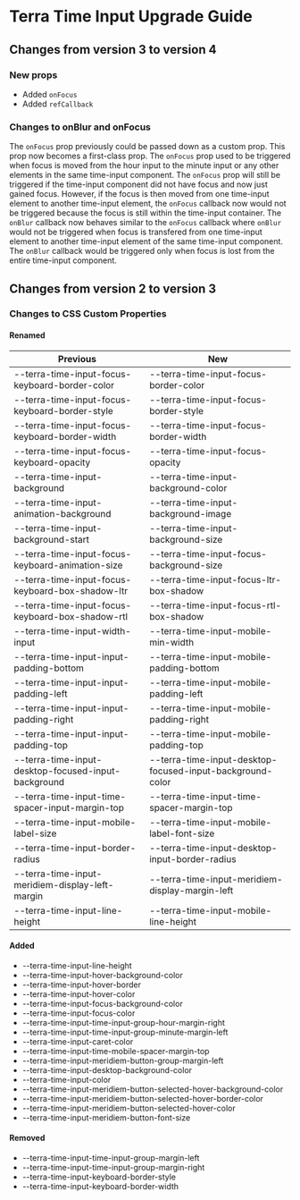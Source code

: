 
<Badge />

# Terra Time Input Upgrade Guide

## Changes from version 3 to version 4

### New props
* Added `onFocus`
* Added `refCallback`

### Changes to onBlur and onFocus

The `onFocus` prop previously could be passed down as a custom prop. This prop now becomes a first-class prop. The `onFocus` prop used to be triggered when focus is moved from the hour input to the minute input or any other elements in the same time-input component. The `onFocus` prop will still be triggered if the time-input component did not have focus and now just gained focus. However, if the focus is then moved from one time-input element to another time-input element, the `onFocus` callback now would not be triggered because the focus is still within the time-input container. The `onBlur` callback now behaves similar to the `onFocus` callback where `onBlur` would not be triggered when focus is transfered from one time-input element to another time-input element of the same time-input component. The `onBlur` callback would be triggered only when focus is lost from the entire time-input component.

## Changes from version 2 to version 3

### Changes to CSS Custom Properties

#### Renamed
| Previous | New |
|-|-|
| --terra-time-input-focus-keyboard-border-color | --terra-time-input-focus-border-color |
| --terra-time-input-focus-keyboard-border-style | --terra-time-input-focus-border-style |
| --terra-time-input-focus-keyboard-border-width | --terra-time-input-focus-border-width |
| --terra-time-input-focus-keyboard-opacity | --terra-time-input-focus-opacity |
| --terra-time-input-background | --terra-time-input-background-color |
| --terra-time-input-animation-background | --terra-time-input-background-image |
| --terra-time-input-background-start | --terra-time-input-background-size |
| --terra-time-input-focus-keyboard-animation-size | --terra-time-input-focus-background-size |
| --terra-time-input-focus-keyboard-box-shadow-ltr | --terra-time-input-focus-ltr-box-shadow |
| --terra-time-input-focus-keyboard-box-shadow-rtl | --terra-time-input-focus-rtl-box-shadow |
| --terra-time-input-width-input | --terra-time-input-mobile-min-width |
| --terra-time-input-input-padding-bottom | --terra-time-input-mobile-padding-bottom |
| --terra-time-input-input-padding-left | --terra-time-input-mobile-padding-left |
| --terra-time-input-input-padding-right | --terra-time-input-mobile-padding-right |
| --terra-time-input-input-padding-top | --terra-time-input-mobile-padding-top |
| --terra-time-input-desktop-focused-input-background | --terra-time-input-desktop-focused-input-background-color |
| --terra-time-input-time-spacer-input-margin-top | --terra-time-input-time-spacer-margin-top |
| --terra-time-input-mobile-label-size | --terra-time-input-mobile-label-font-size |
| --terra-time-input-border-radius | --terra-time-input-desktop-input-border-radius |
| --terra-time-input-meridiem-display-left-margin | --terra-time-input-meridiem-display-margin-left |
| --terra-time-input-line-height | --terra-time-input-mobile-line-height |

#### Added
* --terra-time-input-line-height
* --terra-time-input-hover-background-color
* --terra-time-input-hover-border
* --terra-time-input-hover-color
* --terra-time-input-focus-background-color
* --terra-time-input-focus-color
* --terra-time-input-time-input-group-hour-margin-right
* --terra-time-input-time-input-group-minute-margin-left
* --terra-time-input-caret-color
* --terra-time-input-time-mobile-spacer-margin-top
* --terra-time-input-meridiem-button-group-margin-left
* --terra-time-input-desktop-background-color
* --terra-time-input-color
* --terra-time-input-meridiem-button-selected-hover-background-color
* --terra-time-input-meridiem-button-selected-hover-border-color
* --terra-time-input-meridiem-button-selected-hover-color
* --terra-time-input-meridiem-button-font-size

#### Removed
* --terra-time-input-time-input-group-margin-left
* --terra-time-input-time-input-group-margin-right
* --terra-time-input-keyboard-border-style
* --terra-time-input-keyboard-border-width
